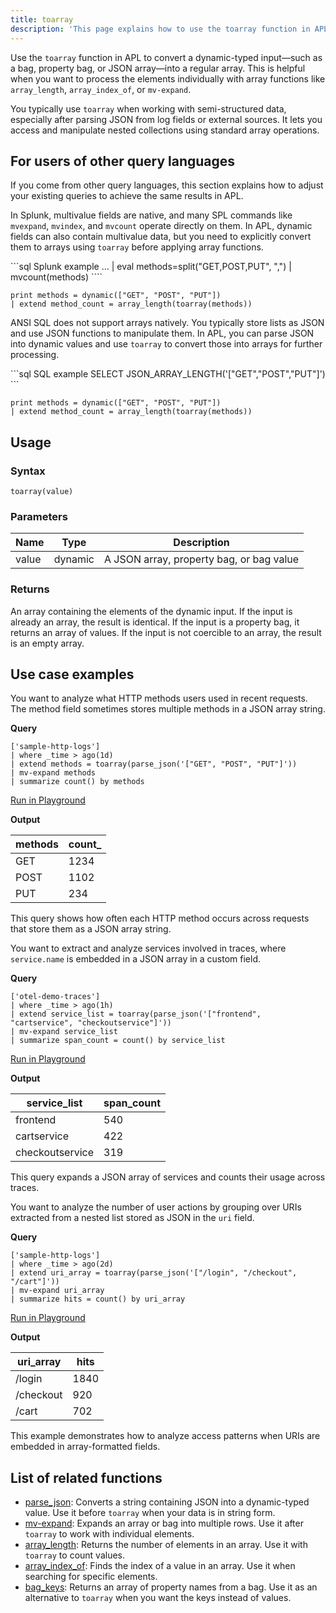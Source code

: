 ```yaml
---
title: toarray
description: 'This page explains how to use the toarray function in APL.'
---
```


Use the `toarray` function in APL to convert a dynamic-typed input—such as a bag, property bag, or JSON array—into a regular array. This is helpful when you want to process the elements individually with array functions like `array_length`, `array_index_of`, or `mv-expand`.

You typically use `toarray` when working with semi-structured data, especially after parsing JSON from log fields or external sources. It lets you access and manipulate nested collections using standard array operations.

## For users of other query languages

If you come from other query languages, this section explains how to adjust your existing queries to achieve the same results in APL.

<AccordionGroup>
<Accordion title="Splunk SPL users">

In Splunk, multivalue fields are native, and many SPL commands like `mvexpand`, `mvindex`, and `mvcount` operate directly on them. In APL, dynamic fields can also contain multivalue data, but you need to explicitly convert them to arrays using `toarray` before applying array functions.

<CodeGroup>
```sql Splunk example
... | eval methods=split("GET,POST,PUT", ",") | mvcount(methods)
````

```kusto APL equivalent
print methods = dynamic(["GET", "POST", "PUT"])
| extend method_count = array_length(toarray(methods))
```

</CodeGroup>

</Accordion>
<Accordion title="ANSI SQL users">

ANSI SQL does not support arrays natively. You typically store lists as JSON and use JSON functions to manipulate them. In APL, you can parse JSON into dynamic values and use `toarray` to convert those into arrays for further processing.

<CodeGroup>
```sql SQL example
SELECT JSON_ARRAY_LENGTH('["GET","POST","PUT"]')
```

```kusto APL equivalent
print methods = dynamic(["GET", "POST", "PUT"])
| extend method_count = array_length(toarray(methods))
```

</CodeGroup>

</Accordion>
</AccordionGroup>

## Usage

### Syntax

```kusto
toarray(value)
```

### Parameters

| Name  | Type    | Description                              |
| ----- | ------- | ---------------------------------------- |
| value | dynamic | A JSON array, property bag, or bag value |

### Returns

An array containing the elements of the dynamic input. If the input is already an array, the result is identical. If the input is a property bag, it returns an array of values. If the input is not coercible to an array, the result is an empty array.

## Use case examples

<Tabs>
<Tab title="Log analysis">

You want to analyze what HTTP methods users used in recent requests. The method field sometimes stores multiple methods in a JSON array string.

**Query**

```kusto
['sample-http-logs']
| where _time > ago(1d)
| extend methods = toarray(parse_json('["GET", "POST", "PUT"]'))
| mv-expand methods
| summarize count() by methods
```

[Run in Playground](https://play.axiom.co/axiom-play-qf1k/query?initForm=%7B%22apl%22%3A%22%5B'sample-http-logs'%5D%20%7C%20where%20_time%20%3E%20ago%281d%29%20%7C%20extend%20methods%20%3D%20toarray%28parse_json%28'['GET'%2C%20'POST'%2C%20'PUT']'%29%29%20%7C%20mv-expand%20methods%20%7C%20summarize%20count%28%29%20by%20methods%22%7D)

**Output**

| methods | count\_ |
| ------- | ------- |
| GET     | 1234    |
| POST    | 1102    |
| PUT     | 234     |

This query shows how often each HTTP method occurs across requests that store them as a JSON array string.

</Tab>
<Tab title="OpenTelemetry traces">

You want to extract and analyze services involved in traces, where `service.name` is embedded in a JSON array in a custom field.

**Query**

```kusto
['otel-demo-traces']
| where _time > ago(1h)
| extend service_list = toarray(parse_json('["frontend", "cartservice", "checkoutservice"]'))
| mv-expand service_list
| summarize span_count = count() by service_list
```

[Run in Playground](https://play.axiom.co/axiom-play-qf1k/query?initForm=%7B%22apl%22%3A%22%5B'otel-demo-traces'%5D%20%7C%20where%20_time%20%3E%20ago%281h%29%20%7C%20extend%20service_list%20%3D%20toarray%28parse_json%28'['frontend'%2C%20'cartservice'%2C%20'checkoutservice']'%29%29%20%7C%20mv-expand%20service_list%20%7C%20summarize%20span_count%20%3D%20count%28%29%20by%20service_list%22%7D)

**Output**

| service\_list   | span\_count |
| --------------- | ----------- |
| frontend        | 540         |
| cartservice     | 422         |
| checkoutservice | 319         |

This query expands a JSON array of services and counts their usage across traces.

</Tab>
<Tab title="Security logs">

You want to analyze the number of user actions by grouping over URIs extracted from a nested list stored as JSON in the `uri` field.

**Query**

```kusto
['sample-http-logs']
| where _time > ago(2d)
| extend uri_array = toarray(parse_json('["/login", "/checkout", "/cart"]'))
| mv-expand uri_array
| summarize hits = count() by uri_array
```

[Run in Playground](https://play.axiom.co/axiom-play-qf1k/query?initForm=%7B%22apl%22%3A%22%5B'sample-http-logs'%5D%20%7C%20where%20_time%20%3E%20ago%282d%29%20%7C%20extend%20uri_array%20%3D%20toarray%28parse_json%28'['/login'%2C%20'/checkout'%2C%20'/cart']'%29%29%20%7C%20mv-expand%20uri_array%20%7C%20summarize%20hits%20%3D%20count%28%29%20by%20uri_array%22%7D)

**Output**

| uri\_array | hits |
| ---------- | ---- |
| /login     | 1840 |
| /checkout  | 920  |
| /cart      | 702  |

This example demonstrates how to analyze access patterns when URIs are embedded in array-formatted fields.

</Tab>
</Tabs>

## List of related functions

* [parse\_json](/apl/utility-functions/parse_json): Converts a string containing JSON into a dynamic-typed value. Use it before `toarray` when your data is in string form.
* [mv-expand](/apl/row-shaping/mv-expand): Expands an array or bag into multiple rows. Use it after `toarray` to work with individual elements.
* [array\_length](/apl/array-functions/array_length): Returns the number of elements in an array. Use it with `toarray` to count values.
* [array\_index\_of](/apl/array-functions/array_index_of): Finds the index of a value in an array. Use it when searching for specific elements.
* [bag\_keys](/apl/bag-and-property-bag-functions/bag_keys): Returns an array of property names from a bag. Use it as an alternative to `toarray` when you want the keys instead of values.
